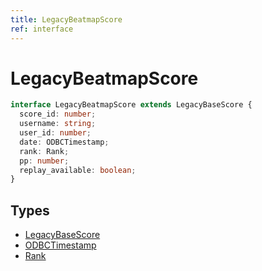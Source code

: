 ```yaml
---
title: LegacyBeatmapScore
ref: interface
---
```


# LegacyBeatmapScore

```ts
interface LegacyBeatmapScore extends LegacyBaseScore {
  score_id: number;
  username: string;
  user_id: number;
  date: ODBCTimestamp;
  rank: Rank;
  pp: number;
  replay_available: boolean;
}
```

## Types

- [LegacyBaseScore](/references/legacy-base-score)
- [ODBCTimestamp](/references/odbc-timestamp)
- [Rank](/references/rank)
